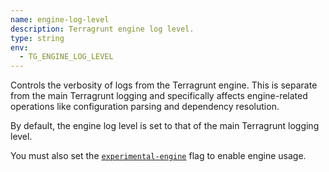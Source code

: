 ```yaml
---
name: engine-log-level
description: Terragrunt engine log level.
type: string
env:
  - TG_ENGINE_LOG_LEVEL
---
```


Controls the verbosity of logs from the Terragrunt engine. This is separate from the main Terragrunt logging and specifically affects engine-related operations like configuration parsing and dependency resolution.

By default, the engine log level is set to that of the main Terragrunt logging level.

You must also set the [`experimental-engine`](/docs/reference/cli/commands/run#experimental-engine) flag to enable engine usage.
